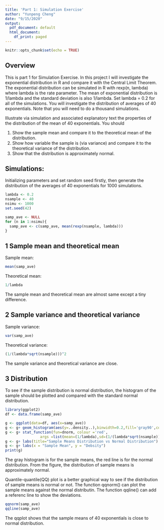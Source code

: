 ---
title: 'Part 1: Simulation Exercise'
author: "Yunpeng Cheng"
date: "9/15/2020"
output:
  pdf_document: default
  html_document:
    df_print: paged
---

```{r setup, include=FALSE}
knitr::opts_chunk$set(echo = TRUE)
```

## Overview
This is part 1 for Simulation Exercise. 
In this project I will investigate the exponential distribution in R and compare it with the Central Limit Theorem. The exponential distribution can be simulated in R with rexp(n, lambda) where lambda is the rate parameter. The mean of exponential distribution is 1/lambda and the standard deviation is also 1/lambda. Set lambda = 0.2 for all of the simulations. You will investigate the distribution of averages of 40 exponentials. Note that you will need to do a thousand simulations.

Illustrate via simulation and associated explanatory text the properties of the distribution of the mean of 40 exponentials. You should

1. Show the sample mean and compare it to the theoretical mean of the distribution.
2. Show how variable the sample is (via variance) and compare it to the theoretical variance of the distribution.
3. Show that the distribution is approximately normal.

## Simulations:

Initializing parameters and set random seed firstly, then generate the distribution of the averages of 40 exponentials for 1000 simulations.

```{r echo=TRUE}
lambda <- 0.2
nsample <- 40
nsimu <- 1000
set.seed(42)

samp_ave <- NULL
for (n in 1:nsimu){ 
  samp_ave <- c(samp_ave, mean(rexp(nsample, lambda)))
}
```

## 1 Sample mean and theoretical mean

Sample mean:

```{r}
mean(samp_ave)

```

Theoretical mean:

```{r}
1/lambda

```

The sample mean and theoretical mean are almost same except a tiny difference.

## 2 Sample variance and theoretical variance

Sample variance:

```{r}
var(samp_ave)

```

Theoretical variance:

```{r}
(1/(lambda*sqrt(nsample)))^2

```

The sample variance and theoretical variance are close.

## 3 Distribution

To see if the sample distribution is normal distribution, the histogram of the sample should be plotted and compared with the standard normal distribution. 

```{r fig.width=6, fig.height=4, echo=FALSE}
library(ggplot2)
df <- data.frame(samp_ave)

g <- ggplot(data=df, aes(x=samp_ave))
g <- g+ geom_histogram(aes(y=..density..),binwidth=0.2,fill='gray90',color='black')
g <- g+ stat_function(fun=dnorm, colour ='red',
                args =list(mean=(1/lambda),sd=(1/(lambda*sqrt(nsample)))),size=1)
g <- g+ labs(title="Sample Means Distribution vs Normal Distribution")
g <- g+ labs(x = "Sample Mean", y = "Debsity")
print(g)
```

The gray histogram is for the sample means, the red line is for the normal distribution. From the figure, the distribution of sample means is approximately normal. 

Quantile-quantile(QQ) plot is a better graphical way to see if the distribution of sample means is normal or not. The function qqnorm() can plot the sample means against the normal distributin. The function qqline() can add a referenc line to show the deviations. 

```{r fig.width=6, fig.height=4, echo=FALSE}
qqnorm(samp_ave)
qqline(samp_ave)
```

The qqplot shows that the sample means of 40 exponentials is close to normal distribution. 
